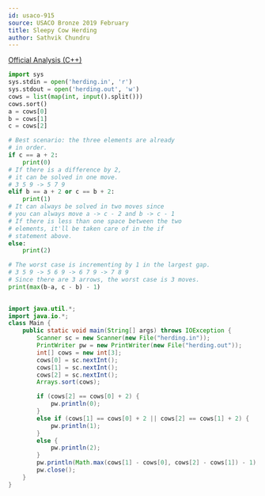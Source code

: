 ```yaml
---
id: usaco-915
source: USACO Bronze 2019 February
title: Sleepy Cow Herding
author: Sathvik Chundru
---
```


[Official Analysis (C++)](http://www.usaco.org/current/data/sol_herding_bronze_feb19.html)

<LanguageSection>
 
<PySection>

```py
import sys
sys.stdin = open('herding.in', 'r')
sys.stdout = open('herding.out', 'w')
cows = list(map(int, input().split()))
cows.sort()
a = cows[0]
b = cows[1]
c = cows[2]

# Best scenario: the three elements are already
# in order.
if c == a + 2:
	print(0)
# If there is a difference by 2,
# it can be solved in one move.
# 3 5 9 -> 5 7 9
elif b == a + 2 or c == b + 2:
	print(1)
# It can always be solved in two moves since
# you can always move a -> c - 2 and b -> c - 1
# If there is less than one space between the two 
# elements, it'll be taken care of in the if 
# statement above.
else:
	print(2)

# The worst case is incrementing by 1 in the largest gap.
# 3 5 9 -> 5 6 9 -> 6 7 9 -> 7 8 9
# Since there are 3 arrows, the worst case is 3 moves.
print(max(b-a, c - b) - 1)
	
```
	

</PySection>
<JavaSection>

```java
import java.util.*;
import java.io.*;
class Main {
	public static void main(String[] args) throws IOException {
		Scanner sc = new Scanner(new File("herding.in"));
		PrintWriter pw = new PrintWriter(new File("herding.out"));
		int[] cows = new int[3];
		cows[0] = sc.nextInt();
		cows[1] = sc.nextInt();
		cows[2] = sc.nextInt();
		Arrays.sort(cows);

		if (cows[2] == cows[0] + 2) {
			pw.println(0); 
		}
		else if (cows[1] == cows[0] + 2 || cows[2] == cows[1] + 2) {
			pw.println(1); 
		}
		else {
			pw.println(2); 
		}
		pw.println(Math.max(cows[1] - cows[0], cows[2] - cows[1]) - 1);
		pw.close();
	}
}
```

</JavaSection>

</LanguageSection>
